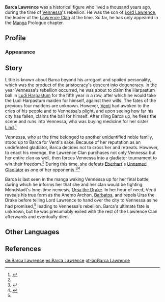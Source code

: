 {{Character Infobox
|type             = Manga-Only
|deceased         = Past
|image            = NPC Barca Lawrence.png
|realname         = 
|region           = Mondstadt
|affiliation      = Lawrence Clan
|title            = 
|father           = Lord Lawrence
|ancestry         = [[Lawrence Clan]]
|relative         = Venerare
|relativeNote     = ancestor
|relative2        = Eula
|relativeNote2    = descendant
|relative3        = Schubert
|relativeNote3    = descendant
}}
'''Barca Lawrence''' was a historical figure who lived a thousand years ago, during the time of [[Vennessa]]'s rebellion. He was the son of [[Lord Lawrence]], the leader of the [[Lawrence Clan]] at the time. So far, he has only appeared in the [[Manga]] Prologue chapter.

==Profile==
<!--detailed story/lore information goes here-->
===Appearance===

==Story==
Little is known about Barca beyond his arrogant and spoiled personality, which was the product of the [[Mondstadt Aristocracy|aristocracy]]'s descent into degeneracy. In the year Vennessa's rebellion occurred, he was about to claim the Harpastum ball in [[Ludi Harpastum]] for the fifth year in a row, after which he would take the Ludi Harpastum maiden for himself, against their wills. The fates of the previous four maidens are unknown. However, [[Venti]] had awoken to the cries of his people and to Vennessa's plight, and upon seeing how far his city has fallen, claims the ball for himself. After riling Barca up, he flees the scene and runs into Vennessa, who was buying medicine for her sister [[Lind]].<ref name="Manga0">{{Ref/Manga|0}}</ref>

Vennessa, who at the time belonged to another unidentified noble family, stood up to Barca for Venti's sake. Because of her reputation as an undefeated gladiator, Barca decides not to cross her and retreats. However, to enact his revenge, the Lawrence Clan purchases not only Vennessa but her entire clan as well, then forces Vennessa into a gladiator tournament to win their freedom.<ref name="Manga0" /> During this time, she defeats [[Eberhart]]'s [[Unnamed Gladiator]] as one of her opponents.<ref>{{Ref/ArtiSet|Gladiator's Finale}}</ref><ref>{{Ref/Book|Ancient Investigation Journal: Part II}}</ref>

Barca is last seen in the manga waking Vennessa up for her final battle, during which he informs her that she and her clan would be fighting Mondstadt's long-time nemesis, [[Ursa the Drake]]. In her hour of need, Venti reveals his true form as the Anemo Archon, [[Barbatos]], and repels Ursa the Drake before telling Lord Lawrence to hand over the city to Vennessa as he had promised,<ref name="Manga0" /> leading to Vennessa's rebellion. Barca's ultimate fate is unknown, but he was presumably exiled with the rest of the Lawrence Clan afterwards and eventually died.

==Other Languages==
{{Other Languages|default_hidden = 1
|en       = Barca Lawrence
|zhs      = 巴克・劳伦斯
|zhs_rm   = Bākè Láolúnsī
|zht      = 巴克・勞倫斯
|zht_rm   = Bākè Láolúnsī
|ja       = バク・ローレンス
|ja_rm    = Baku Roorensu
|ko       = 바르크・로렌스
|ko_rm    = Bareukeu Rorenseu
|es       = Bart Lawrence
|fr       = Barca Lawrence
|ru       = Барка Лоуренс
|th       = บาร์คา ลอว์เรนซ์
|th_rm    = Bakha Loren
|vi       = Barca Lawrence
|de       = Barca Lawrence
|id       = Barca Lawrence
|pt       = Barca Lawrence
}}

==References==
{{Reflist}}

[[de:Barca Lawrence]]
[[es:Barca Lawrence]]
[[pt-br:Barca Lawrence]]